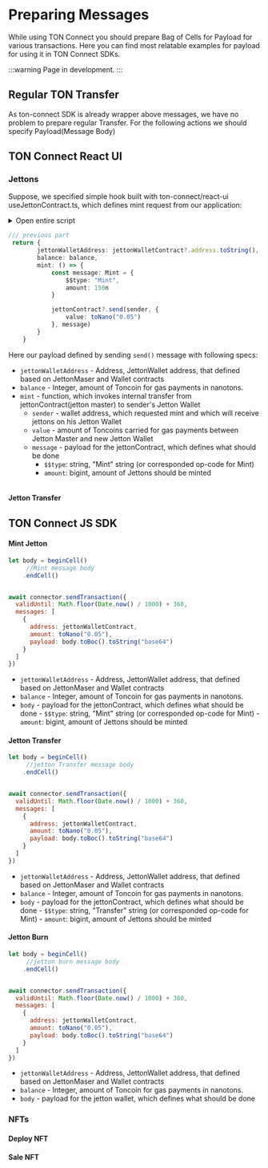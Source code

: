 # Preparing Messages

While using TON Connect you should prepare Bag of Cells for Payload for various transactions. Here you can find most relatable examples for payload for using it in TON Connect SDKs.

:::warning
Page in development.
:::


## Regular TON Transfer
As ton-connect SDK is already wrapper above messages, we have no problem to prepare regular Transfer. For the following actions we should specify Payload(Message Body)


## TON Connect React UI

### Jettons

Suppose, we specified simple hook built with ton-connect/react-ui useJettonContract.ts, which defines mint request from our application:

<details>
<summary>Open entire script</summary>

```ts
import { useEffect, useState } from "react";
import { Address, fromNano, OpenedContract, toNano } from "ton-core";
import {Mint, SampleJetton} from "../../build/SampleJetton/tact_SampleJetton";
import {JettonDefaultWallet} from "../../build/SampleJetton/tact_JettonDefaultWallet";
import { useAsyncInitialize } from "./useAsyncInitialize";
import { useTonClient } from "./useTonClient";
import { useTonConnect } from "./useTonConnect";

const sleep = (time: number) => new Promise((resolve) => setTimeout(resolve, time))

export function useJettonContract() {
    const {client} = useTonClient()
    const {wallet, sender} = useTonConnect()
    const [balance, setBalance] = useState<string | null>()

    const jettonContract = useAsyncInitialize(async()=>{
        if(!client || !wallet) return;

        const contract = SampleJetton.fromAddress(Address.parse("EQB8StgTQXidy32a8xfu7j4HMoWYV0b0cFM8nXsP2cza_b7Y"))

        return client.open(contract) as OpenedContract<SampleJetton>
    }, [client, wallet])

    const jettonWalletContract = useAsyncInitialize(async()=>{
        if(!jettonContract || !client) return;

        const jettonWalletAddress = await jettonContract.getGetWalletAddress(
            Address.parse(Address.parse(wallet!).toString())
        )

        return client.open(JettonDefaultWallet.fromAddress(jettonWalletAddress))
    }, [jettonContract, client])

    useEffect(()=>{
        async function getBalance() {
            if(!jettonWalletContract) return
            setBalance(null)
            const balance = (await jettonWalletContract.getGetWalletData()).balance
            setBalance(fromNano(balance))
            await sleep(5000)
            getBalance()
        }

        getBalance()

    }, [jettonWalletContract])

    return {
        jettonWalletAddress: jettonWalletContract?.address.toString(),
        balance: balance,
        mint: () => {
            const message: Mint = {
                $$type: "Mint",
                amount: 150n
            }

            jettonContract?.send(sender, {
                value: toNano("0.05")
            }, message)
        }
    }
}
```

</details>

```ts
/// previous part
 return {
        jettonWalletAddress: jettonWalletContract?.address.toString(),
        balance: balance,
        mint: () => {
            const message: Mint = {
                $$type: "Mint",
                amount: 150n
            }

            jettonContract?.send(sender, {
                value: toNano("0.05")
            }, message)
        }
    }
```

Here our payload defined by sending `send()` message with following specs:

- `jettonWalletAddress` - Address, JettonWallet address, that defined based on JettonMaser and Wallet contracts
- `balance` - Integer, amount of Toncoin for gas payments in nanotons.
- `mint` - function, which invokes internal transfer from jettonContract(jetton master) to sender's Jetton Wallet
    - `sender` - wallet address, which requested mint and which will receive jettons on his Jetton Wallet
    - `value` - amount of Toncoins carried for gas payments between Jetton Master and new Jetton Wallet
    - `message` - payload for the jettonContract, which defines what should be done
        -  `$$type`: string, "Mint" string (or corresponded op-code for Mint)
        -  `amount`: bigint, amount of Jettons should be minted



```ts "title" = "destination address"


```


#### Jetton Transfer



## TON Connect JS SDK

#### Mint Jetton

```js
let body = beginCell()
     //Mint message body
    .endCell()


await connector.sendTransaction({
  validUntil: Math.floor(Date.now() / 1000) + 360,
  messages: [
    {
      address: jettonWalletContract,
      amount: toNano("0.05"),
      payload: body.toBoc().toString("base64")
    }
  ]
})
```

- `jettonWalletAddress` - Address, JettonWallet address, that defined based on JettonMaser and Wallet contracts
- `balance` - Integer, amount of Toncoin for gas payments in nanotons.
- `body` - payload for the jettonContract, which defines what should be done
        -  `$$type`: string, "Mint" string (or corresponded op-code for Mint)
        -  `amount`: bigint, amount of Jettons should be minted


#### Jetton Transfer

```js
let body = beginCell()
     //jetton Transfer message body
    .endCell()


await connector.sendTransaction({
  validUntil: Math.floor(Date.now() / 1000) + 360,
  messages: [
    {
      address: jettonWalletContract,
      amount: toNano("0.05"),
      payload: body.toBoc().toString("base64")
    }
  ]
})
```

- `jettonWalletAddress` - Address, JettonWallet address, that defined based on JettonMaser and Wallet contracts
- `balance` - Integer, amount of Toncoin for gas payments in nanotons.
- `body` - payload for the jettonContract, which defines what should be done
        -  `$$type`: string, "Transfer" string (or corresponded op-code for Mint)
        -  `amount`: bigint, amount of Jettons should be minted

#### Jetton Burn


```js
let body = beginCell()
     //jetton burn message body
    .endCell()


await connector.sendTransaction({
  validUntil: Math.floor(Date.now() / 1000) + 360,
  messages: [
    {
      address: jettonWalletContract,
      amount: toNano("0.05"),
      payload: body.toBoc().toString("base64")
    }
  ]
})
```

- `jettonWalletAddress` - Address, JettonWallet address, that defined based on JettonMaser and Wallet contracts
- `balance` - Integer, amount of Toncoin for gas payments in nanotons.
- `body` - payload for the jetton wallet, which defines what should be done

### NFTs



#### Deploy NFT

#### Sale NFT

